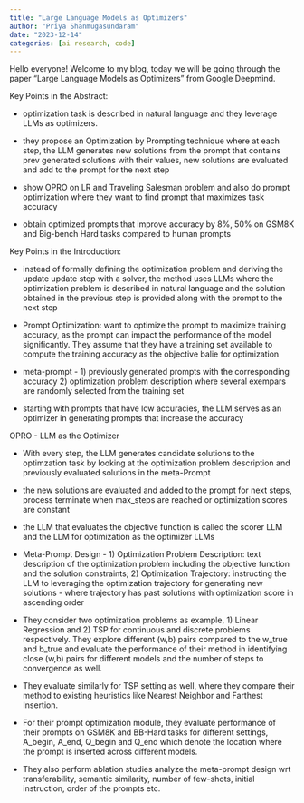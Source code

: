 ```yaml
---
title: "Large Language Models as Optimizers"
author: "Priya Shanmugasundaram"
date: "2023-12-14"
categories: [ai research, code]
---
```


Hello everyone! Welcome to my blog, today we will be going through the paper "Large Language Models as Optimizers" from Google Deepmind.

Key Points in the Abstract:

+ optimization task is described in natural language and they leverage LLMs as optimizers.

+ they propose an Optimization by Prompting technique where at each step, the LLM generates new solutions from the prompt that contains prev generated solutions with their values, new solutions are evaluated and add to the prompt for the next step

+ show OPRO on LR and Traveling Salesman problem and also do prompt optimization where they want to find prompt that maximizes task accuracy

+ obtain optimized prompts that improve accuracy by 8%, 50% on GSM8K and Big-bench Hard tasks compared to human prompts

Key Points in the Introduction:

+ instead of formally defining the optimization problem and deriving the update update step with a solver, the method uses LLMs where the optimization problem is described in natural language and the solution obtained in the previous step is provided along with the prompt to the next step

+ Prompt Optimization: want to optimize the prompt to maximize training accuracy, as the prompt can impact the performance of the model significantly. They assume that they have a training set available to compute the training accuracy as the objective balie for optimization

+ meta-prompt - 1) previously generated prompts with the corresponding accuracy 2) optimization problem description where several exempars are randomly selected from the training set

+ starting with prompts that have low accuracies, the LLM serves as an optimizer in generating prompts that increase the accuracy

OPRO - LLM as the Optimizer

+ With every step, the LLM generates candidate solutions to the optimzation task by looking at the optimization problem description and previously evaluated solutions in the meta-Prompt

+ the new solutions are evaluated and added to the prompt for next steps, process terminate when max_steps are reached or optimization scores are constant

+ the LLM that evaluates the objective function is called the scorer LLM and the LLM for optimization as the optimizer LLMs

+ Meta-Prompt Design - 1) Optimization Problem Description: text description of the optimization problem including the objective function and the solution constraints; 2) Optimization Trajectory: instructing the LLM to leveraging the optimization trajectory for generating new solutions - where trajectory has past solutions with optimization score in ascending order

+ They consider two optimization problems as example, 1) Linear Regression and 2) TSP for continuous and discrete problems respectively. They explore different (w,b) pairs compared to the w_true and b_true and evaluate the performance of their method in identifying close (w,b) pairs for different models and the number of steps to convergence as well.

+ They evaluate similarly for TSP setting as well, where they compare their method to existing heuristics like Nearest Neighbor and Farthest Insertion. 

+ For their prompt optimization module, they evaluate performance of their prompts on GSM8K and BB-Hard tasks for different settings, A_begin, A_end, Q_begin and Q_end which denote the location where the prompt is inserted across different models. 

+ They also perform ablation studies analyze the meta-prompt design wrt transferability, semantic similarity, number of few-shots, initial instruction, order of the prompts etc.

